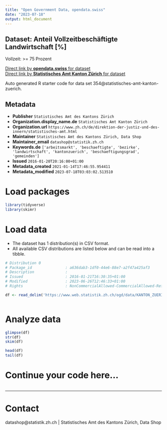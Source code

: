 ```yaml
---
title: "Open Government Data, opendata.swiss"
date: "2023-07-18"
output: html_document
---
```


## Dataset: Anteil Vollzeitbeschäftigte Landwirtschaft [%]

Vollzeit: >= 75 Prozent

[Direct link by **opendata.swiss** for dataset](https://opendata.swiss/de/dataset/anteil-vollzeitbeschaftigte-landwirtschaft)<br>
[Direct link by **Statistisches Amt Kanton Zürich** for dataset](https://www.zh.ch/de/politik-staat/gemeinden/gemeindeportraet.html)

Auto generated R starter code for data set 354@statistisches-amt-kanton-zuerich.

## Metadata

- **Publisher** `Statistisches Amt des Kantons Zürich`
- **Organization.display_name.de** `Statistisches Amt Kanton Zürich`
- **Organization.url** `https://www.zh.ch/de/direktion-der-justiz-und-des-innern/statistisches-amt.html`
- **Maintainer** `Statistisches Amt des Kantons Zürich, Data Shop`
- **Maintainer_email** `datashop@statistik.zh.ch`
- **Keywords.de** `['arbeitsmarkt', 'beschaeftigte', 'bezirke', 'landwirtschaft', 'kantonzuerich', 'beschaeftigungsgrad', 'gemeinden']`
- **Issued** `2016-01-20T20:16:00+01:00`
- **Metadata_created** `2021-01-14T17:46:55.954411`
- **Metadata_modified** `2023-07-18T03:03:02.513510`


# Load packages

```r

library(tidyverse)
library(skimr)

```

# Load data

-   The dataset has 1 distribution(s) in CSV format.
-   All available CSV distributions are listed below and can be read into a tibble.

```r

# Distribution 0
# Package_id               : a636dab3-1df0-44e6-88e7-a2f47a425af3
# Description              : 
# Issued                   : 2016-01-21T16:30:35+01:00
# Modified                 : 2023-06-26T12:46:33+01:00
# Rights                   : NonCommercialAllowed-CommercialAllowed-ReferenceRequired

df <- read_delim('https://www.web.statistik.zh.ch/ogd/data/KANTON_ZUERICH_262.csv')



```

# Analyze data

```r

glimpse(df)
str(df)
skim(df)

head(df)
tail(df)

```

# Continue your code here...

```r

```

------------------------------------------------------------------------

# Contact

datashop@statistik.zh.ch | Statistisches Amt des Kantons Zürich, Data Shop
